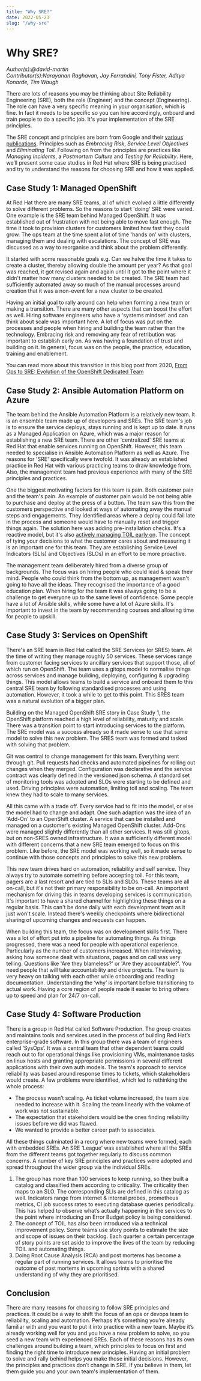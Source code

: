 ```yaml
---
title: "Why SRE?"
date: 2022-05-23
slug: "/why-sre"
---
```


# Why SRE?
*Author(s):@david-martin*<br/>
*Contributor(s):Narayanan Raghavan, Jay Ferrandini, Tony Fister, Aditya Konarde, Tim Waugh*<br/>

There are lots of reasons you may be thinking about Site Reliability Engineering (SRE), both the role (Engineer) and the concept (Engineering).
The role can have a very specific meaning in your organisation, which is fine.
In fact it needs to be specific so you can hire accordingly, onboard and train people to do a specific job.
It's your implementation of the SRE principles.

The SRE concept and principles are born from Google and their [various publications][1].
Principles such as *Embracing Risk*, *Service Level Objectives* and *Eliminating Toil*.
Following on from the principles are practices like *Managing Incidents*, a *Postmortem Culture* and *Testing for Reliability*.
Here, we’ll present some case studies in Red Hat where SRE is being practised and try to understand the reasons for choosing SRE and how it was applied.

## Case Study 1: Managed OpenShift

At Red Hat there are many SRE teams, all of which evolved a little differently to solve different problems.
So the reasons to start 'doing' SRE were varied.
One example is the SRE team behind Managed OpenShift.
It was established out of frustration with not being able to move fast enough.
The time it took to provision clusters for customers limited how fast they could grow.
The ops team at the time spent a lot of time 'hands on' with clusters, managing them and dealing with escalations.
The concept of SRE was discussed as a way to reorganise and think about the problem differently.

It started with some reasonable goals e.g. Can we halve the time it takes to create a cluster, thereby allowing double the amount per year?
As that goal was reached, it got revised again and again until it got to the point where it didn't matter how many clusters needed to be created.
The SRE team had sufficiently automated away so much of the manual processes around creation that it was a non-event for a new cluster to be created.

Having an initial goal to rally around can help when forming a new team or making a transition.
There are many other aspects that can boost the effort as well.
Hiring software engineers who have a 'systems mindset' and can think about scale was important here.
A lot of focus was put on the processes and people when hiring and building the team rather than the technology.
Embracing risk and removing any fear of retribution was important to establish early on.
As was having a foundation of trust and building on it.
In general, focus was on the people, the practice, education, training and enablement.

You can read more about this transition in this blog post from 2020, [From Ops to SRE: Evolution of the OpenShift Dedicated Team][2]

## Case Study 2: Ansible Automation Platform on Azure

The team behind the Ansible Automation Platform is a relatively new team.
It is an ensemble team made up of developers and SREs.
The SRE team's job is to ensure the service deploys, stays running and is kept up to date.
It runs as a Managed Application on Azure, which was a major reason for establishing a new SRE team.
There are other 'centralized' SRE teams at Red Hat that enable services running on OpenShift.
However, this team needed to specialise in Ansible Automation Platform as well as Azure.
The reasons for 'SRE' specifically were twofold.
It was already an established practice in Red Hat with various practicing teams to draw knowledge from.
Also, the management team had previous experience with many of the SRE principles and practices.

One the biggest motivating factors for this team is pain.
Both customer pain and the team's pain.
An example of customer pain would be not being able to purchase and deploy at the press of a button.
The team saw this from the customers perspective and looked at ways of automating away the manual steps and engagements.
They identified areas where a deploy could fail late in the process and someone would have to manually reset and trigger things again.
The solution here was adding pre-installation checks.
It's a reactive model, but it's also [actively managing TOIL early on](https://github.com/operate-first/sre/blob/main/sre_maturity.md#toil-management-and-operational-improvements).
The concept of tying your decisions to what the customer cares about and measuring it is an important one for this team.
They are establishing Service Level Indicators (SLIs) and Objectives (SLOs) in an effort to be more proactive.

The management team deliberately hired from a diverse group of backgrounds.
The focus was on hiring people who could lead & speak their mind.
People who could think from the bottom up, as management wasn't going to have all the ideas.
They recognised the importance of a good education plan.
When hiring for the team it was always going to be a challenge to get everyone up to the same level of confidence.
Some people have a lot of Ansible skills, while some have a lot of Azure skills.
It's important to invest in the team by recommending courses and allowing time for people to upskill.

## Case Study 3: Services on OpenShift

There's an SRE team in Red Hat called the SRE Services (or SRES) team.
At the time of writing they manage roughly 50 services.
These services range from customer facing services to ancillary services that support those, all of which run on OpenShift.
The team uses a gitops model to normalise things across services and manage building, deploying, configuring & upgrading things.
This model allows teams to build a service and onboard them to this central SRE team by following standardised processes and using automation.
However, it took a while to get to this point. This SRES team was a natural evolution of a bigger plan.

Building on the Managed OpenShift SRE story in Case Study 1, the OpenShift platform reached a high level of reliability, maturity and scale.
There was a transition point to start introducing services to the platform.
The SRE model was a success already so it made sense to use that same model to solve this new problem.
The SRES team was formed and tasked with solving that problem.

Git was central to change management for this team.
Everything went through git.
Pull requests had checks and automated pipelines for rolling out changes when they merged.
Configuration was declarative and the service contract was clearly defined in the versioned json schema.
A standard set of monitoring tools was adopted and SLOs were starting to be defined and used.
Driving principles were automation, limiting toil and scaling.
The team knew they had to scale to many services.

All this came with a trade off.
Every service had to fit into the model, or else the model had to change and adapt.
One such adaption was the idea of an 'Add-On' to an OpenShift cluster.
A service that can be installed and managed on a customer's existing Managed OpenShift cluster.
Add-Ons were managed slightly differently than all other services.
It was still gitops, but on non-SRES owned infrastructure.
It was a sufficiently different model with different concerns that a new SRE team emerged to focus on this problem.
Like before, the SRE model was working well, so it made sense to continue with those concepts and principles to solve this new problem.

This new team drives hard on automation, reliability and self service.
They always try to automate something before accepting toil.
For this team, pagers are a last resort and are tied to SLIs and SLOs.
These teams are all on-call, but it's not their primary responsibility to be on-call.
An important mechanism for driving this in teams developing services is communication.
It's important to have a shared channel for highlighting these things on a regular basis.
This can't be done daily with each development team as it just won't scale.
Instead there's weekly checkpoints where bidirectional sharing of upcoming changes and requests can happen.

When building this team, the focus was on development skills first.
There was a lot of effort put into a pipeline for automating things.
As things progressed, there was a need for people with operational experience.
Particularly as the number of customers increased.
When interviewing, asking how someone dealt with situations, pages and on call was very telling.
Questions like 'Are they blameless?' or 'Are they accountable?'.
You need people that will take accountability and drive projects.
The team is very heavy on talking with each other while onboarding and reading documentation.
Understanding the ‘why’ is important before transitioning to actual work.
Having a core region of people made it easier to bring others up to speed and plan for 24/7 on-call.

## Case Study 4: Software Production

There is a group in Red Hat called Software Production.
The group creates and maintains tools and services used in the process of building Red Hat’s enterprise-grade software.
In this group there was a team of engineers called ‘SysOps’.
It was a central team that other dependent teams could reach out to for operational things like provisioning VMs, maintenance tasks on linux hosts and granting appropriate permissions in several different applications with their own auth models.
The team's approach to service reliability was based around response times to tickets, which stakeholders would create.
A few problems were identified, which led to rethinking the whole process:

* The process wasn’t scaling. As ticket volume increased, the team size needed to increase with it. Scaling the team linearly with the volume of work was not sustainable.
* The expectation that stakeholders would be the ones finding reliability issues before we did was flawed.
* We wanted to provide a better career path to associates.

All these things culminated in a reorg where new teams were formed, each with embedded SREs.
An SRE ‘League’ was established where all the SREs from the different teams got together regularly to discuss common concerns.
A number of key SRE principles and practices were adopted and spread throughout the wider group via the individual SREs.

1. The group has more than 100 services to keep running, so they built a catalog and classified them according to criticality. The criticality then maps to an SLO. The corresponding SLIs are defined in this catalog as well. Indicators range from internet & internal probes, prometheus metrics, CI job success rates to executing database queries periodically. This has helped to observe what’s actually happening in the services to the point where introducing an Error Budget policy is being considered.
1. The concept of TOIL has also been introduced via a technical improvement policy. Some teams use story points to estimate the size and scope of issues on their backlog. Each quarter a certain percentage of story points are set aside to improve the lives of the team by reducing TOIL and automating things.
1. Doing Root Cause Analysis (RCA) and post mortems has become a regular part of running services. It allows teams to prioritise the outcome of post mortems in upcoming sprints with a shared understanding of why they are prioritised.

## Conclusion

There are many reasons for choosing to follow SRE principles and practices.
It could be a way to shift the focus of an ops or devops team to reliability, scaling and automation.
Perhaps it’s something you’re already familiar with and you want to put it into practice with a new team.
Maybe it’s already working well for you and you have a new problem to solve, so you seed a new team with experienced SREs.
Each of these reasons has its own challenges around building a team, which principles to focus on first and finding the right time to introduce new principles.
Having an initial problem to solve and rally behind helps you make those initial decisions.
However, the principles and practices don’t change in SRE.
If you believe in them, let them guide you and your own team's implementation of them.

[1]: https://sre.google
[2]: https://cloud.redhat.com/blog/from-ops-to-sre-evolution-of-the-openshift-dedicated-team
